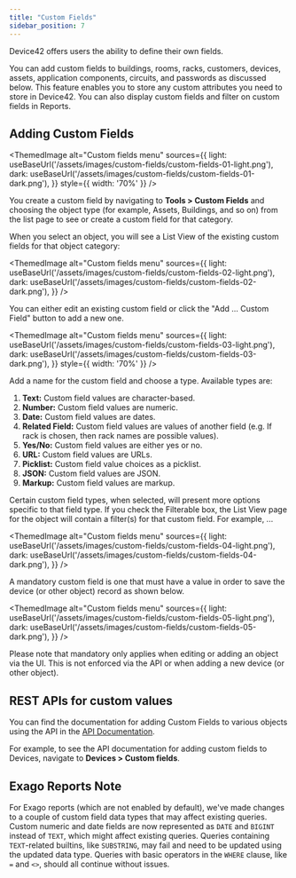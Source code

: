 ```yaml
---
title: "Custom Fields"
sidebar_position: 7
---
```



Device42 offers users the ability to define their own fields.

You can add custom fields to buildings, rooms, racks, customers, devices, assets, application components, circuits, and passwords as discussed below. This feature enables you to store any custom attributes you need to store in Device42. You can also display custom fields and filter on custom fields in Reports.

## Adding Custom Fields

<ThemedImage
  alt="Custom fields menu"
  sources={{
    light: useBaseUrl('/assets/images/custom-fields/custom-fields-01-light.png'),
    dark: useBaseUrl('/assets/images/custom-fields/custom-fields-01-dark.png'),
  }}
  style={{ width: '70%' }} 
/>

You create a custom field by navigating to **Tools > Custom Fields** and choosing the object type (for example, Assets, Buildings, and so on) from the list page to see or create a custom field for that category.

When you select an object, you will see a List View of the existing custom fields for that object category:

<ThemedImage
  alt="Custom fields menu"
  sources={{
    light: useBaseUrl('/assets/images/custom-fields/custom-fields-02-light.png'),
    dark: useBaseUrl('/assets/images/custom-fields/custom-fields-02-dark.png'),
  }}
/>

You can either edit an existing custom field or click the "Add ... Custom Field" button to add a new one.

<ThemedImage
  alt="Custom fields menu"
  sources={{
    light: useBaseUrl('/assets/images/custom-fields/custom-fields-03-light.png'),
    dark: useBaseUrl('/assets/images/custom-fields/custom-fields-03-dark.png'),
  }}
  style={{ width: '70%' }} 
/>

Add a name for the custom field and choose a type. Available types are:

1. **Text:** Custom field values are character-based.
2. **Number:** Custom field values are numeric.
3. **Date:** Custom field values are dates.
4. **Related Field:** Custom field values are values of another field (e.g. If rack is chosen, then rack names are possible values).
5. **Yes/No:** Custom field values are either yes or no.
6. **URL:** Custom field values are URLs.
7. **Picklist:** Custom field value choices as a picklist.
8. **JSON:** Custom field values are JSON.
9. **Markup:** Custom field values are markup.

Certain custom field types, when selected, will present more options specific to that field type. If you check the Filterable box, the List View page for the object will contain a filter(s) for that custom field. For example, ...

<ThemedImage
  alt="Custom fields menu"
  sources={{
    light: useBaseUrl('/assets/images/custom-fields/custom-fields-04-light.png'),
    dark: useBaseUrl('/assets/images/custom-fields/custom-fields-04-dark.png'),
  }}
/>

A mandatory custom field is one that must have a value in order to save the device (or other object) record as shown below.

<ThemedImage
  alt="Custom fields menu"
  sources={{
    light: useBaseUrl('/assets/images/custom-fields/custom-fields-05-light.png'),
    dark: useBaseUrl('/assets/images/custom-fields/custom-fields-05-dark.png'),
  }}
/>

Please note that mandatory only applies when editing or adding an object via the UI. This is not enforced via the API or when adding a new device (or other object).

## REST APIs for custom values

You can find the documentation for adding Custom Fields to various objects using the API in the [API Documentation](https://api.device42.com). 

For example, to see the API documentation for adding custom fields to Devices, navigate to **Devices > Custom fields**.

## Exago Reports Note

For Exago reports (which are not enabled by default), we've made changes to a couple of custom field data types that may affect existing queries. Custom numeric and date fields are now represented as `DATE` and `BIGINT` instead of `TEXT`, which might affect existing queries. Queries containing `TEXT`-related builtins, like `SUBSTRING`, may fail and need to be updated using the updated data type. Queries with basic operators in the `WHERE` clause, like `=` and `<>`, should all continue without issues. 
